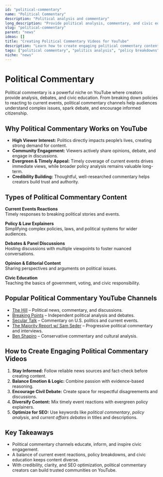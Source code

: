 ```yaml
---
id: "political-commentary"
name: "Political Commentary"
description: "Political analysis and commentary"
long_description: "Provide political analysis, commentary, and civic education"
slug: "political-commentary"
parent: "news"
ideas: []
title: "Creating Political Commentary Videos for YouTube"
description: "Learn how to create engaging political commentary content—covering analysis, debates, policy breakdowns, and civic education."
tags: ["political commentary", "politics analysis", "policy breakdowns", "current affairs", "political debates", "civic education"]
niche: "news"
---
```


# Political Commentary

Political commentary is a powerful niche on YouTube where creators provide analysis, debates, and civic education. From breaking down policies to reacting to current events, political commentary channels help audiences understand complex issues, spark debate, and encourage informed citizenship.

## Why Political Commentary Works on YouTube

- **High Viewer Interest:** Politics directly impacts people’s lives, creating strong demand for content.  
- **Community Engagement:** Viewers actively share opinions, debate, and engage in discussions.  
- **Evergreen & Timely Appeal:** Timely coverage of current events drives immediate views, while broader policy analysis remains valuable long-term.  
- **Credibility Building:** Thoughtful, well-researched commentary helps creators build trust and authority.  
  

## Types of Political Commentary Content

**Current Events Reactions**  
Timely responses to breaking political stories and events.  

**Policy & Law Explainers**  
Simplifying complex policies, laws, and political systems for wider audiences.  

**Debates & Panel Discussions**  
Hosting discussions with multiple viewpoints to foster nuanced conversations.  

**Opinion & Editorial Content**  
Sharing perspectives and arguments on political issues.  

**Civic Education**  
Teaching the basics of government, voting, and civic responsibility.  
  

## Popular Political Commentary YouTube Channels

- [The Hill](https://www.youtube.com/@thehill) – Political news, commentary, and discussions.  
- [Breaking Points](https://www.youtube.com/@BreakingPoints) – Independent political analysis and debates.  
- [Secular Talk](https://www.youtube.com/@SecularTalk) – Commentary on U.S. politics and current events.  
- [The Majority Report w/ Sam Seder](https://www.youtube.com/@samSeder) – Progressive political commentary and interviews.  
- [Ben Shapiro](https://www.youtube.com/@BenShapiro) – Conservative commentary and cultural analysis.  
  

## How to Create Engaging Political Commentary Videos

1. **Stay Informed:** Follow reliable news sources and fact-check before creating content.  
2. **Balance Emotion & Logic:** Combine passion with evidence-based reasoning.  
3. **Encourage Civil Debate:** Create space for respectful disagreements and discussions.  
4. **Diversify Content:** Mix timely event reactions with evergreen policy explainers.  
5. **Optimize for SEO:** Use keywords like *political commentary*, *policy analysis*, and *current affairs debates* in titles and descriptions.  
  

## Key Takeaways

- Political commentary channels educate, inform, and inspire civic engagement.  
- A balance of current event reactions, policy breakdowns, and civic education keeps content diverse.  
- With credibility, clarity, and SEO optimization, political commentary creators can build trusted communities on YouTube.  
